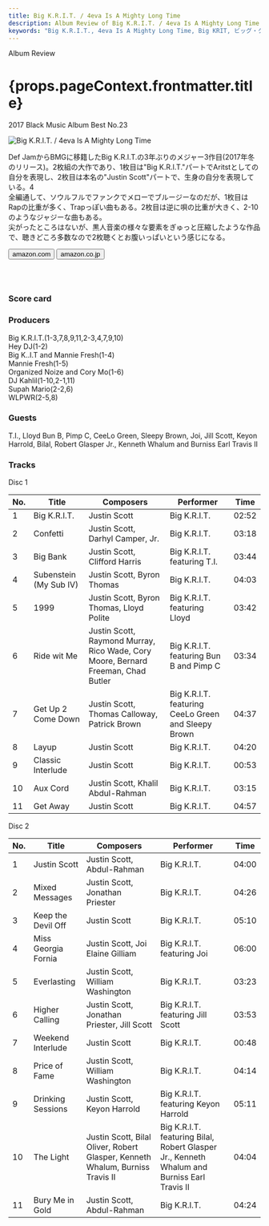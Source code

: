 ```yaml
---
title: Big K.R.I.T. / 4eva Is A Mighty Long Time
description: Album Review of Big K.R.I.T. / 4eva Is A Mighty Long Time
keywords: "Big K.R.I.T., 4eva Is A Mighty Long Time, Big KRIT, ビッグ・クリット, 4エバ・イズ・ア・マイティ・ロング・タイム"
---
```





<p className="largeP">Album Review</p>
<h1 className="h1--no--margin">{props.pageContext.frontmatter.title}</h1>
<p className="largeP">
  <Link to="/best50/2017/">2017 Black Music Album Best No.23</Link>
</p>

<Row  className="image-card-group">
	<Column colMd={"3"} colLg={"4"} noGutterMdLeft="">
       <ImageCard>

![Big K.R.I.T. / 4eva Is A Mighty Long Time](../../images/cd/bigkrit3L.jpg)

</ImageCard>
	</Column>
	<Column colMd={"4"} colLg={"8"} noGutterMdLeft="">
	<p>
	Def JamからBMGに移籍したBig K.R.I.T.の3年ぶりのメジャー3作目(2017年冬のリリース)。2枚組の大作であり、1枚目は"Big K.R.I.T."パートでAritstとしての自分を表現し、2枚目は本名の"Justin Scott"パートで、生身の自分を表現している。4
	<br/>全編通して、ソウルフルでファンクでメローでブルージーなのだが、1枚目はRapの比重が多く、Trapっぽい曲もある。2枚目は逆に唄の比重が大きく、2-10のようなジャジーな曲もある。
	<br/>尖がったところはないが、黒人音楽の様々な要素をぎゅっと圧縮したような作品で、聴きどころ多数なので2枚聴くとお腹いっぱいという感じになる。
	</p>
	<div>
	  <Button className="button-right-mergin"  href="https://amzn.to/32jE22N" kind="primary" size="small" renderIcon={ArrowUpRight24}>
      amazon.com
      </Button>
      <Button className="button-right-mergin"  href="https://amzn.to/3iZnRh7" kind="secondary" size="small" renderIcon={ArrowUpRight24}>
      amazon.co.jp
      </Button>
	</div>
	<a href="https://geo.music.apple.com/jp/album/4eva-is-a-mighty-long-time/1291119038?mt=1&app=music&ls=1&at=11lcug" style="display:inline-block;overflow:hidden;background:url(https://linkmaker.itunes.apple.com/ja-jp/lockup.svg?releaseDate=2017-10-27&kind=album&bubble=apple_music&style=mono-black) no-repeat;width:180px;height:45px;"></a>
	</Column>
</Row>
<Row >
	<Column colMd={"4"} colLg={"4"} noGutterMdLeft="">
<div>
  <h3>Score card</h3>
	<SliderJS1 value="3" />
  <SliderJS2 value="2" />
	<SliderJS3 value="1" />
  <SliderJS4 value="9" />
</div>
</Column>
<Column colMd={"4"} colLg={"8"} noGutterMdLeft="">
<div>
<h3>Producers</h3>
<p>
	Big K.R.I.T.(1-3,7,8,9,11,2-3,4,7,9,10)
	<br/>Hey DJ(1-2)
	<br/>Big K..I.T and Mannie Fresh(1-4)
	<br/>Mannie Fresh(1-5)
	<br/>Organized Noize and Cory Mo(1-6)
	<br/>DJ Kahlil(1-10,2-1,11)
	<br/>Supah Mario(2-2,6)
	<br/>WLPWR(2-5,8)
</p>
<h3>Guests</h3>
<p>
T.I., Lloyd Bun B, Pimp C, CeeLo Green, Sleepy Brown, Joi, Jill Scott, Keyon Harrold, Bilal, Robert Glasper Jr., Kenneth Whalum and Burniss Earl Travis II
</p>
</div>
</Column>
</Row>

<h3>Tracks</h3>

<p> Disc 1</p>

| No. | Title                  | Composers                                                                         | Performer                                           | Time  |
| --- | ---------------------- | --------------------------------------------------------------------------------- | --------------------------------------------------- | ----- |
| 1   | Big K.R.I.T.           | Justin Scott                                                                      | Big K.R.I.T.                                        | 02:52 |
| 2   | Confetti               | Justin Scott, Darhyl Camper, Jr.                                                  | Big K.R.I.T.                                        | 03:18 |
| 3   | Big Bank               | Justin Scott, Clifford Harris                                                     | Big K.R.I.T. featuring T.I.                         | 03:44 |
| 4   | Subenstein (My Sub IV) | Justin Scott, Byron Thomas                                                        | Big K.R.I.T.                                        | 04:03 |
| 5   | 1999                   | Justin Scott, Byron Thomas, Lloyd Polite                                          | Big K.R.I.T. featuring Lloyd                        | 03:42 |
| 6   | Ride wit Me            | Justin Scott, Raymond Murray, Rico Wade, Cory Moore, Bernard Freeman, Chad Butler | Big K.R.I.T. featuring Bun B and Pimp C             | 03:34 |
| 7   | Get Up 2 Come Down     | Justin Scott, Thomas Calloway, Patrick Brown                                      | Big K.R.I.T. featuring CeeLo Green and Sleepy Brown | 04:37 |
| 8   | Layup                  | Justin Scott                                                                      | Big K.R.I.T.                                        | 04:20 |
| 9   | Classic Interlude      | Justin Scott                                                                      | Big K.R.I.T.                                        | 00:53 |
| 10  | Aux Cord               | Justin Scott, Khalil Abdul-Rahman                                                 | Big K.R.I.T.                                        | 03:15 |
| 11  | Get Away               | Justin Scott                                                                      | Big K.R.I.T.                                        | 04:57 |

<p> Disc 2</p>

| No. | Title               | Composers                                                                     | Performer                                                                                   | Time  |
| --- | ------------------- | ----------------------------------------------------------------------------- | ------------------------------------------------------------------------------------------- | ----- |
| 1   | Justin Scott        | Justin Scott, Abdul-Rahman                                                    | Big K.R.I.T.                                                                                | 04:00 |
| 2   | Mixed Messages      | Justin Scott, Jonathan Priester                                               | Big K.R.I.T.                                                                                | 04:26 |
| 3   | Keep the Devil Off  | Justin Scott                                                                  | Big K.R.I.T.                                                                                | 05:10 |
| 4   | Miss Georgia Fornia | Justin Scott, Joi Elaine Gilliam                                              | Big K.R.I.T. featuring Joi                                                                  | 06:00 |
| 5   | Everlasting         | Justin Scott, William Washington                                              | Big K.R.I.T.                                                                                | 03:23 |
| 6   | Higher Calling      | Justin Scott, Jonathan Priester, Jill Scott                                   | Big K.R.I.T. featuring Jill Scott                                                           | 03:53 |
| 7   | Weekend Interlude   | Justin Scott                                                                  | Big K.R.I.T.                                                                                | 00:48 |
| 8   | Price of Fame       | Justin Scott, William Washington                                              | Big K.R.I.T.                                                                                | 04:14 |
| 9   | Drinking Sessions   | Justin Scott, Keyon Harrold                                                   | Big K.R.I.T. featuring Keyon Harrold                                                        | 05:11 |
| 10  | The Light           | Justin Scott, Bilal Oliver, Robert Glasper, Kenneth Whalum, Burniss Travis II | Big K.R.I.T. featuring Bilal, Robert Glasper Jr., Kenneth Whalum and Burniss Earl Travis II | 04:04 |
| 11  | Bury Me in Gold     | Justin Scott, Abdul-Rahman                                                    | Big K.R.I.T.                                                                                | 04:24 |

